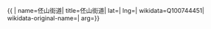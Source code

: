 {{ {{{1|PRC admin/showdata}}}|
name=伾山街道|
title=伾山街道|
lat=|
lng=|
wikidata=Q100744451|
wikidata-original-name=|
arg={{{arg|}}}}}